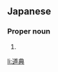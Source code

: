 ==Japanese==
{{ja-kanjitab|みち|のり}}

===Proper noun===
{{ja-pos|proper|みちのり}}

# {{given name|male|lang=ja|sort=みちのり}}

[[li:道典]]